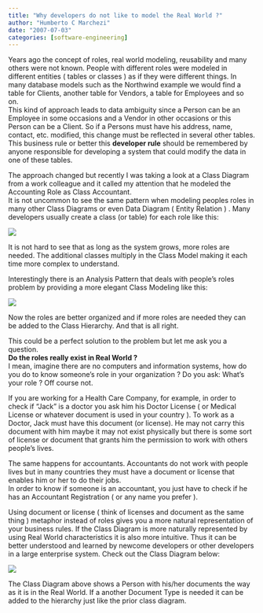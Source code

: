 ```yaml
---
title: "Why developers do not like to model the Real World ?"
author: "Humberto C Marchezi"
date: "2007-07-03"
categories: [software-engineering]
---
```


Years ago the concept of roles, real world modeling, reusability and
many others were not known. People with different roles were modeled in
different entities ( tables or classes ) as if they were different
things. In many database models such as the Northwind example we would
find a table for Clients, another table for Vendors, a table for
Employees and so on.  
This kind of approach leads to data ambiguity since a Person can be an
Employee in some occasions and a Vendor in other occasions or this
Person can be a Client. So if a Persons must have his address, name,
contact, etc. modified, this change must be reflected in several other
tables. This business rule or better this <span
style="font-weight: bold;">developer rule</span> should be remembered by
anyone responsible for developing a system that could modify the data in
one of these tables.  
  
The approach changed but recently I was taking a look at a Class Diagram
from a work colleague and it called my attention that he modeled the
Accounting Role as Class Accountant.  
It is not uncommon to see the same pattern when modeling peoples roles
in many other Class Diagrams or even Data Diagram ( Entity Relation ) .
Many developers usually create a class (or table) for each role like
this:  

![](pattern_role_0.jpg)

It is not hard to see that as long as the system grows, more roles are
needed. The additional classes multiply in the Class Model making it
each time more complex to understand.  
  
Interestingly there is an Analysis Pattern that deals with people's
roles problem by providing a more elegant Class Modeling like this:  

![](pattern_role_1.jpg)

Now the roles are better organized and if more roles are needed they can be
added to the Class Hierarchy. And that is all right.  
  
This could be a perfect solution to the problem but let me ask you a
question.  
<span style="font-weight: bold;">Do the roles really exist in Real World
?</span>  
I mean, imagine there are no computers and information systems, how do
you do to know someone's role in your organization ? Do you ask: What's
your role ? Off course not.  
  
If you are working for a Health Care Company, for example, in order to
check if "Jack" is a doctor you ask him his Doctor License ( or Medical
License or whatever document is used in your country ). To work as a
Doctor, Jack must have this document (or license). He may not carry this
document with him maybe it may not exist physically but there is some
sort of license or document that grants him the permission to work with
others people's lives.  
  
The same happens for accountants. Accountants do not work with people
lives but in many countries they must have a document or license that
enables him or her to do their jobs.  
In order to know if someone is an accountant, you just have to check if
he has an Accountant Registration ( or any name you prefer ).  
  
Using document or license ( think of licenses and document as the same
thing ) metaphor instead of roles gives you a more natural
representation of your business rules. If the Class Diagram is more
naturally represented by using Real World characteristics it is also
more intuitive. Thus it can be better understood and learned by newcome
developers or other developers in a large enterprise system. Check out
the Class Diagram below:  
  
![](pattern_role_2.jpg)

The Class Diagram above shows a Person with his/her documents the way as it
is in the Real World. If a another Document Type is needed it can be
added to the hierarchy just like the prior class diagram.
